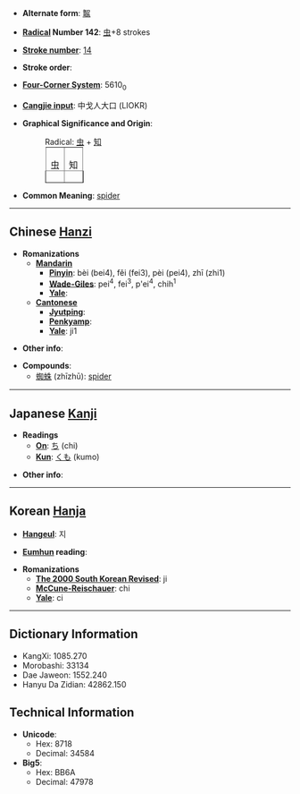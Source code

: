 * '''Alternate form''': [[鼅]]

* '''[[Wiktionary:Chinese radical index| Radical]] Number 142''': [[Wiktionary:Chinese radical index 虫|虫]]+8 strokes

* '''[[Wiktionary:Chinese total strokes index|Stroke number]]''': [[Wiktionary:Chinese total strokes index 14|14]]

* '''Stroke order''': 

* '''[[Wiktionary:Chinese four corner index|Four-Corner System]]''': 5610<sub>0</sub>

* '''[[Wiktionary:Chinese Cangjie index|Cangjie input]]''': 中戈人大口 (LIOKR)

* '''Graphical Significance and Origin''':
*: Radical: [[虫]] + [[知]]
*:<table border=1 style="display:inline;"><tr><td>虫</td><td>知</td></tr></table>

* '''Common Meaning''': [[spider]]

----

== Chinese [[Hanzi]] ==

* '''Romanizations'''
** '''[[Mandarin]]'''
*** '''[[Pinyin]]''': bèi (bei4), fěi (fei3), pèi (pei4), zhī (zhi1)
*** '''[[Wade-Giles]]''': pei<sup>4</sup>, fei<sup>3</sup>, p'ei<sup>4</sup>, chih<sup>1</sup>
*** '''[[Yale]]''': 
** '''[[Cantonese]]'''
*** '''[[Jyutping]]''':
*** '''[[Penkyamp]]''': 
*** '''[[Yale]]''': ji1

* '''Other info''': 

* '''Compounds''':
** [[蜘蛛]] (zhīzhū): [[spider]]

----

== Japanese [[Kanji]] ==

* '''Readings'''
** '''[[On]]''': [[ち]] (chi)
** '''[[Kun]]''': [[くも]] (kumo)

* '''Other info''':  

----

== Korean [[Hanja]] ==

* '''[[Hangeul]]''': 지

* '''[[Eumhun]] reading''': 

* '''Romanizations'''
** '''[[The 2000 South Korean Revised Romanization|The 2000 South Korean Revised]]''': ji
** '''[[McCune-Reischauer]]''': chi
** '''[[Yale]]''': ci

----

== Dictionary Information ==

* KangXi: 1085.270
* Morobashi: 33134
* Dae Jaweon: 1552.240
* Hanyu Da Zidian: 42862.150

== Technical Information ==

* '''Unicode''':
** Hex: 8718
** Decimal: 34584
* '''Big5''':
** Hex: BB6A
** Decimal: 47978